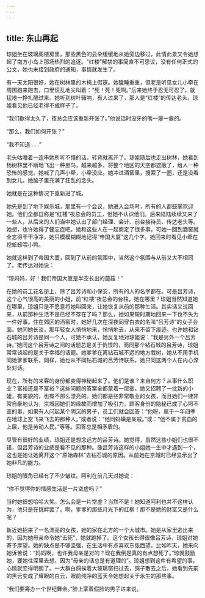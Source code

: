 ```yaml
---
---
---
```

title: 东山再起
---




琼姐坐在玻璃阁楼房里，那些黑色的云朵缓缓地从她旁边移过，此情此景又令她想起了南方小岛上那场热烈的追逐。“红楼”解禁的事简直不可思议，没有任何正式的公文，她也未接到政府的通知，事情就发生了。

有一天太阳很好，她在树林里的木椅上假寐。她瞌睡重重，但老是听见女儿小牵在周围跑来跑去，口里慌乱地尖叫着：“死！死！死啊。”后来她终于忍无可忍了，就猛地一挣扎醒过来。她听到树叶骚响，有人过来了，那人是“红楼”的传达老头，琼姐看见他已经老得不成样子了。

“我们歇得太久了，夜总会应该重新开张了。”他说话时没牙的嘴一瘪一瘪的。

“那么，我们如何开张？”

“我不知道……”

老头咕噜着一连串她所听不懂的话，转背就离开了。琼姐随后也走出树林，她看到杨树林里不断地飞出一种黑鸟，越来越多，将整个地区的天空都遮蔽了，给人一种恐怖的感觉。她喊了几声小牵，小牵没应。她冲进酒窖里，搜索了一圈，还是没看到女儿。她脑子里充满了狂乱的念头。

她就是在这种情况下重新进了城。

她先是到了地下娱乐城，那里有一个会议，她进入会场时，所有的人都鼓掌欢迎她。他们全都自称是“红楼”夜总会的员工，但她不认识他们。后来陆陆续续又来了一些人，从后来的人们当中她认出了部门经理、会计、前台接待员、传达老头等。她想，也许她得了健忘症吧。她和这些人在一起商定了很多事，可她一回到酒窖就全忘得干干净净，她只模模糊糊地记得“帝国大厦”这几个字。她回来时看见小牵在挖蚯蚓喂小鸭。

她就这样到了帝国大厦，回到了从前的氛围中，当然这个氛围与从前又大不相同了。老传达对她说：

“琼妈妈，好！我们帝国大厦是半空长出的蘑菇！”

在她的员工花名册上，除了吕芳诗和小保安，所有的人的名字都在。可是吕芳诗，这个心气很高的美丽的小姐，前“红楼”夜总会的台柱，她在哪里？琼姐当然知道她在哪里，琼姐只是不愿意将她叫回来，让她恢复从前的那种生活。其实话又说回来，从前那种生活不是已经不存在了吗？那么，她如果短时期地回来一下也不失为一件好事。住在郊区的酒窖时，她好几次在深夜同穿白衣的名叫“吕芳诗”的女子会面。她同她长谈，那年轻女人悄悄地来，悄悄地去，从来不留下痕迹。也许她和钻石城的吕芳诗是同一个人，可她不承认，她反复地对琼姐说：“我是另外一个吕芳诗。”她同这个吕芳诗之间的话题总是关于仇恨的，而同那个钻石城的吕芳诗，琼姐常常谈起的是关于幸福的话题。她爹爹在离钻石城不远的地方栽树，她从不用手机同她爹爹联系，同样，她也从不同钻石城的吕芳诗联系。她只同这两个人在内心深处对话。

现在，所有的来客的身份都变得神秘起来了。他们是谁？来自何方？从事什么职业？富裕还是不富裕？这些问题的答案全都蒙着一层雾。她又招聘了一批新的小姐，有美貌的，也有不那么漂亮的。她们都是些非常敬业的女孩，而且她们一律非常自豪地认为，京城因她们的缘故而增加了吸引力。顾客身份的隐秘已成了心照不宣的事，如果有人问起某个阴沉的男子，员工们就会回答：“他呀，属于一年四季在地球上空飞来飞去的那种人。”或者说：“他同蚂蟥是亲戚。”或：“他不属于贫血的上层，他是劳动人民。”等等。回答总是相矛盾的。

尽管有很好的业绩，琼姐还是想念远方的吕芳诗。她觉得，虽然这些小姐们也很不错，但吕芳诗的业绩是看不见的那种。像吕芳诗这样的小姐她一生中才遇到一个，这也是她让她离开这个“原始森林”去钻石城的原因。从前她在京城时已经显示出了她非凡的能力。

琼姐的眼角已经有了不少皱纹。阿利在前几天对她说：

“你不觉得你的情感生活是一片空虚吗？”

当时她很想哈哈大笑。怎么会是一片空虚？当然不是！她知道阿利也并不这样认为，他只是在挑衅罢了。啊，爹爹的那些月光下的红柳！那不是她的财富又是什么呢？

新近她招来了一名漂亮的女孩，她的家在北方的一个大城市。她是从家里逃出来的，因为她母亲命令她“去死”，她就跑掉了。这个女孩长得很像吕芳诗，琼姐对她寄予厚望。她的缺点是不够坚强，在生活中有点喜欢东张西望。比如昨天，她来向她诉苦说：“妈妈啊，也许我母亲是对的？现在我倒是真的有点想死了。”琼就鼓励她，要她往深里去想，因为“母亲的话总是有道理的”。琼姐想到这件有希望的事，心情就变得明朗了。一大群白鸽挨着大玻璃窗扫过去，鸽子散去之后，她看到先前的黑云变成了耀眼的白云，眼前纯净的蓝天令她想起关于永生的那些事。

“我们要筹办一个世纪舞会。”脸上蒙着假脸的男子进来说。